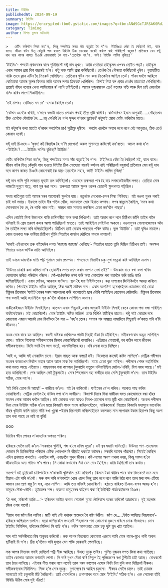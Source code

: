 ```yaml
---
title: টাইমিং
publishedAt: 2024-09-19
summary: টাইমিং
image: https://encrypted-tbn0.gstatic.com/images?q=tbn:ANd9GcTJRSAK0RdJ5sD0GuDWyCPvmQRu1D9mfamXjw&s
category: Timing
author: দিগন্ত কুমাৰ ভট্টাচাৰ্য্য
---
```



    >   বেটিং কৰিবলৈ শিকা নহ’ল, কিন্তু শব্দটোৱে মনত সাঁচ বহুৱাই থৈ গ’ল। টাইমিঙত কেঁচা হৈ ৰৈছিলোঁ মই, বাৰে বাৰে। জীৱন বাটৰ ভিন্ন কেঁকুৰি পাৰ হওতে টাইমিং ঠিক নোহোৱা বাবেই কৰ্ফাল খাই পৰিছিলোঁ বহুবাৰ! প্ৰতিবাৰে যেন ৰন্টু দাৰ দৰে কাণৰ কাষত চিঞৰি কোনোবাই কৈ যায়-‘তেনেকৈ নহ’ব, ভাই! টাইমিং লাগিব বুজিছ!’


‘টাইমিং’- শব্দটো প্ৰথমবাৰৰ বাবে শুনিছিলোঁ ৰন্টু দাৰ মুখত। আমি তেতিয়া হাইস্কুলৰ ওপৰৰ শ্ৰেণীত পঢ়োঁ।  হাইস্কুল এৰাৰ আমাৰ প্ৰায় বিশ বছৰেই হ’ল। ৰন্টু দাক আমি শ্ৰদ্ধা কৰিছিলোঁ। তেওঁক লৈ গৌৰৱো কৰিছিলোঁ খুউব। গুৱাহাটীত থাকি তাৰে ক্লাৱ এটিৰ হৈ ক্ৰিকেট খেলিছিল। তেতিয়াৰ খুউব নাম কৰা ক্ৰিকেটাৰ আছিল তেওঁ। গাঁৱৰ ঘৰলৈ আহিলে কেতিয়াবা আমাৰ স্কুলৰ ফিল্ডত নামি আমাৰ লগত ক্ৰিকেট খেলিছিল। চিলাই দিয়া বল প্ৰথম তেওঁৰ হাততেই দেখিছিলোঁ। প্ৰায়েই বাঁহৰ বলেৰে খেলা আমিবোৰে ৰ’ লাগি চাইছিলোঁ। আমাৰ দুজনমানক তেওঁ বতাহৰ গতি আৰু দিশ চাই কেনেকৈ বলিং কৰিব লাগে শিকাইছিল।


‘তই চাপৰ। বেটিঙত মন দে’ -মোক কৈছিল তেওঁ।  


‘বেটখন এনেকৈ ধৰিবি, ব’লাৰে বলটো হাতত লোৱাৰ পৰাই তীক্ষ্ণ দৃষ্টি ৰাখিবি। বাওঁভৰিখন ইমান আগুৱাই…..সোঁহাতখন ঠিক এনেকৈ বেঁকাকৈ লৈ…..বচ্ দেখিবি হৈ গ’ল সুন্দৰ ক’ভাৰ ড্ৰাইভ!’ ৰন্টুদাই মোক বেটিং কৰিবলৈ মাতে।

মই ৰন্টুদা’ৰ কথা মতেই ব’লাৰৰ বলটোলৈ চাওঁ সুতীক্ষ্ণ দৃষ্টিৰে। বলটো ওচৰলৈ অহাৰ লগে লগে বেট আগুৱাও, ঠিক তেওঁ কোৱাৰ দৰেই।

ৰন্টু দাই চিঞৰে – ‘ধুৰৰ! কট্ বিহাইণ্ড হৈ গ’লি দেখোন! অকল শুনামতে কৰিলেই নহ’বতো। আচল কথা হ’ল -‘টাইমিং’! …..টাইমিং লাগিব বুজিছ? টাইমিং!’

বেটিং কৰিবলৈ শিকা নহ’ল, কিন্তু শব্দটোৱে মনত সাঁচ বহুৱাই থৈ গ’ল। টাইমিঙত কেঁচা হৈ ৰৈছিলোঁ মই, বাৰে বাৰে। জীৱন বাটৰ ভিন্ন কেঁকুৰি পাৰ হওতে টাইমিং ঠিক নোহোৱা বাবেই কৰ্ফাল খাই পৰিছিলোঁ বহুবাৰ! প্ৰতিবাৰে যেন ৰন্টু দাৰ দৰে কাণৰ কাষত চিঞৰি কোনোবাই কৈ যায়-‘তেনেকৈ নহ’ব, ভাই! টাইমিং লাগিব বুজিছ!’


ৰন্টু দাৰ গালি শুনি লাজতে মূৰটো তল কৰিছিলোঁ। ওচৰেৰে তৰুলতা পাৰ হৈ যায় লগৰকেইজনীৰ লগত। তেতিয়া মোৰ লাজটো দুগুণে বাঢ়ে, কাণ মূৰ ৰঙা পৰে। তৰুলতা আমাৰ স্কুলৰ ওচৰৰ ছোৱালী স্কুলখনত পঢ়িছিল।


সদায় ৰাতিপুৱা তাই আমাৰ ঘৰৰ আগেৰেই স্কুললৈ যায়। নতুনকৈ মেখেলা-চাদৰ পিন্ধা শিকিছে। মই নঙলা মুখৰ পৰাই চাই ৰওঁ সদায়। ইফালে তাইৰ ধীৰ গতিৰ খোঁজ, আনফালে  মোৰ হিয়াত কম্পন। লগৰ ৰাতুলে কৈছিল, ‘মনৰ কথা সোনকালে কৈ দে, ৰৈ থাকি লাভ নাই। সময়ৰ কাম সময়ত নকৰিলে একো নহ’বগৈ পাছত’।

এদিন গোটেই নিশা উজাগৰে থাকি চাৰিশাৰীত মনৰ কথা লিখিলোঁ। তাই অহাৰ লগে লগে চিঠিখন জাঁপি তাইৰ গালৈ দলিয়াই দি প্ৰেম প্ৰকাশ কৰাৰ আশা পাঙিছিলোঁ মনতে। তাই আহিছিল সেইদিনা অকলে। নঙলামুখৰ গোলাপজোপাৰ আঁৰ লৈ তাইলৈ লক্ষ্য কৰি দলিয়াইছিলোঁ। চিঠিখন তাই যোৱাৰ পাছতহে পৰিল বাটত। ভুল ‘টাইমিং’। তাই ঘূৰিও নাচালে। কোন তলকত সৰু ভন্টিয়ে চিঠিখন বুটলি পিতাইৰ কাষলৈ দৌৰিলে গমকে নাপালোঁ।


‘দাদাই এইখনেৰে তৰু বাইদেউৰ লগত ‘জাহাজ জাহাজ’ খেলিছে’- পিতাইৰ হাতত তুলি দিছিল চিঠিখন তাই। অনক্ষৰ পিতায়ে ডাঙৰ ভন্টিক মাতি আনিছিল।

তাই ডাঙৰ ডাঙৰকৈ মাতি পঢ়ি শুনালে মোৰ প্ৰেমপত্ৰ। শব্দবোৰে পিতাইৰ চকু-মুখ ৰঙচুৱা কৰি আনিছিল ক্ৰমাৎ।


‘টাউনত চাকৰি কৰা কলিতা দা’ৰ ছোৱালীৰ লগত প্ৰেম কৰাৰ সপোন দেখ তই?’ – উৰুকাৰ বাবে ৰখা ফলা খৰিৰ কোববোৰ ভৰিত পৰিবলৈ ধৰিলে। সোঁ-বাওঁভৰিক লক্ষ্য কৰি অহা কোবটোৰ পৰা বচাবলৈ ভৰি ডাঙি ডাঙি জপিয়াইছিলোঁ। এবাৰ সোঁখন, আনবাৰ বাওঁখন। ভুল হৈ যায় টাইমিংবোৰ। ৰঙা দাগবোৰ জিলিকিবলৈ আৰম্ভ কৰিলে ভৰিত। পিতাইৰ টাইমিং সঠিক আছিল, ঠিক ৰজনী মাষ্টৰৰ দৰে। এবাৰ আগনিশা হৰেশ্বৰহঁতৰ চোতালত বহি চোৱা মিঠুনৰ চিনেমাৰ ‘ফাইট’বোৰৰ সৰস আলোচনা কৰি থাকোতেই ছাৰ দৌৰি আহিছিল বেতডাল জোঁকাৰি। মিঠুনৰ চিনেমাৰ পৰা ওলাই আহি জ্যামিতিৰ সূত্ৰ ক’বলৈ হাঁহাকাৰ লাগিছিল আমাৰ।

বাকীকেইজনে টাইমিং মিলাইছিল। হাতখন এবাৰ পিছুৱাই,এবাৰ আগুৱাই টাইমিং মিলাই বেতৰ কোবৰ পৰা ৰক্ষা পৰিছিল বাকীকেইজন। মই নোৱাৰিলোঁ। মোৰ টাইমিং সঠিক নাছিল! তেজ বিৰিঙি উঠিছিল হাতত। ৰন্টু দাই কোৱাৰ দৰে কোনোবা এজনে আকৌ যেন বিৰক্তিৰে কৈ যায় – ‘নহ’ব তোৰ। সময়ৰ শৰ সময়ত নামাৰিলে পিছুৱাই ক’ৰবাত পৰি ৰ’বি জীৱনত।’

অংক মোৰ বাবে যম আছিল। ৰজনী মাষ্টৰক দেখিলেও গাটো বিছাই ডঁকা দি ডাঁকিছিল। সমীকৰণবোৰ অদ্ভূত লাগিছিল মোৰ। মাষ্টৰে শিকোৱা সমীকৰণবোৰ মিলাব নোৱাৰিছিলোঁ কাহানিও। এতিয়াও নোৱাৰোঁ, বৰ কঠিন লাগে জীৱনৰ সমীকৰণবোৰ। যিটো ভাবি লৈ আগ বাঢ়োঁ, ওলোটাটোহে হয়। ধৰি লোৱা মতে নিমিলে।

‘আই ও, আজি মই নোৱাৰিম চাগে। ইয়াৰ পাছত আৰু নপঢ়োঁ মই। যিকোনো কামেই কৰিম লাগিলে’- মেট্ৰিক পৰীক্ষাৰ অংকৰ কাকতখন দিবলৈ অহাৰ আগে আগে মাক কৈ আহিছিলোঁ। মায়ে একো বুজা নাছিল। পৰীক্ষাৰ শেষৰ দহমিনিটৰ কথা মনত আছে এতিয়াও। পাছফালৰ পৰা কাগজৰ টুকুৰাটো ৰাতুলে দলিয়াইছিল মোলৈ-‘ধৰিবি, বিশ নম্বৰ আছে।’ মই হাত ডাঙিছিলোঁ। শেষ আছিল সেই টুকুৰাটো। মোৰ পিছফালে বহা ৰাজীৱে হাত মেলি টুকুৰাটো ল’লে। তাৰ টাইমিং সঠিক, মোৰ নহ’ল।

‘মই লিখি তোক দি আছোঁ’ – ৰাজীৱে ক’লে। মই ৰৈ থাকিলোঁ। ফাইনেল বে’ল পৰিল। অংকত পাছ কৰিব নোৱাৰিলোঁ। মেট্ৰিক ফেইল হৈ থাকিব লগা হ’ল আজীৱন। ৰিজাল্ট দিয়াৰ দিনা ৰাজীৱৰ ঘৰত কোমোৰাৰে ৰন্ধা হাঁহৰ মাংসৰ গোন্ধ আমাৰ ঘৰলৈ আহিল। মই ভোকত থকা স্বত্বেও নিমখ-তেলেৰে ভাত মুঠি খাব নোৱাৰিলোঁ। অংকৰ পৰীক্ষাৰ দিনা মোৰ টাইমিং সঠিক হ’লে মায়ে কিজানি পাৰৰ মাংস ৰান্ধিলেহেঁতেন, নাৰিকলেৰে! পিতায়ে কিজানি মহাসুখে ভাখেৰিৰ বাঁহৰ খুটাটো ফালি তাতে সাঁচি ৰখা খুচুৰা পইচাৰ হিচাপটো কৰিলেহেঁতেন কলেজত নাম লগোৱাৰ টকাৰ হিচাপৰ কিছু অংশ তাৰ পৰা আহে নে নাই বা বুলি!


ooo


 


টৰ্চটোৰ ক্ষীন পোহৰ ল’কাৰটোৰ ওপৰত পৰিল।


হৰিহৰে মোলৈ চাই ক’লে-‘সাৱধানে খুলিবি, শব্দ হ’লে মৰিম দুয়ো’। মই জ্বৰ ঘমাদি ঘামিছোঁ। টাউনত পাণ-তামোলৰ দোকান দি তিনিজনীয়া পৰিয়াল এটিক পোহপাল দি জীয়াই থকাটো কষ্টকৰ। নৰহৰি আমাৰ গাঁৱৰেই। সিয়েই কৈছিল এদিন প্ৰথমতে কথাটো। এৰাতিৰ কষ্ট, এবছৰলৈ সুখৰ জীৱন। কষ্ট-সংশয় অলপ নথকা নহয়, কিন্তু সফল হ’লে জীৱনটোৱে অন্য গতিও ল’ব পাৰে। সি কোৱা কথাবোৰ সঁচা যেন বোধ হৈছিল। মান্তি হৈছিলোঁ তাৰ কথাত।

সন্তপৰ্ণে মই ডুপ্লিকেট চাবিপাটেৰে ল’কাৰটো খুলিবলৈ চেষ্টা কৰিলোঁ। কিমান টকা থাকিব পাৰে বাৰু ভিতৰত! মনে মনে হিচাপ এটা কৰি ল’লোঁ। সৰু শব্দ কৰি ল’কাৰটো খোল খালে কিন্তু তাৰ লগে লগে বাজি উঠা কাণ তাল মৰা শব্দ এটিয়ে আমাৰ যেন প্ৰাণ বায়ু লৈ যাব, এনে লাগিল। আমি তত ধৰিবই নোৱাৰিলোঁ। হঠাতে বাহিৰত চিঞৰ-বাখৰ আৰম্ভ হ’ল। মানুহৰ দৌৰা-দৌৰি। হুইচেলৰ শব্দ। হয়তো মানুহঘৰৰ বাহিৰত থকা ছিকিউৰিটি গাৰ্ডকেইজনৰ চিঞৰ।

‘ঐ পলা, মৰিলোঁ আজি….’- হৰিহৰৰ আটাহ কাণত সোমাল! দুয়ো দৌৰিবলৈ আৰম্ভ কৰিলোঁ আন্ধাৰতে। দুই মহলাৰ চাঁদৰ ওপৰ পালোঁ।

‘ইয়াৰ পৰা জাঁপ দিব লাগিব। মাটি পাই সৌ পথাৰৰ মাজেৰে গৈ ৰাষ্টা উঠিম। জাঁপ দে…..ইহঁত আহিছে পিছফালে’- হৰিহৰে জপিয়ালে তললৈ। ময়ো জপিয়াবলৈ লওতেই পিছফালৰ পৰা কোনোবা দুজনে ধৰিলে মোক সঁজোৰে। মোৰ টাইমিং নিমিলিল, হৰিহৰৰ মিলিল! সি বাচি গ’ল। গভীৰ আশংকাত মোৰ চকু দুটা মুদ খাই আহিল।

সাৰ পাই সৰ্বশৰীৰতে বিষ অনুভৱ কৰিলোঁ। লক আপৰ ভিতৰতে কোনোবা এজনে আহি মোৰ গালে-মুখে পানী অকন ছটিয়াই দি গ’ল। ঠিয় হ’বলৈও ভৰি দুখনে যেন শক্তি হেৰুৱাই পেলাইছে।

লক্ আপৰ ভিতৰৰ পৰাই দেখিলোঁ পত্নী নীৰু আহিছে। উখহা দুচকু তাইৰ। পুলিচ দুজনৰ লগত কিবা  কথা পাতিছে। তাইৰ কোলাত আমাৰ কণমানি পোণা। সি ভৰি দুখন বেঁকা কৰি নিশ্চুপ হৈ পুলিচজনৰ ৰঙা টুপীটো চাই আছে। বোধকৰোঁ তাৰ ঠাণ্ডা লাগিছে। এইবাৰ শীত পৰাৰ লগে লগেই তাক গৰম কাপোৰ এযোৰ কিনি দিম বুলি কথা দিছিলোঁ নীৰুক। সমীকৰণবোৰ নিমিলিল। সিক্ত হ’ল মোৰ দুচকু। দুগালেৰে বৈ আহিল চকুলো। নীৰুৱে মোলৈ চালে। তাই চোৱাৰ আগতেই মই চকুপানী মঁচি লৈছিলোঁ। তাই নেদেখিলে। প্ৰথমবাৰৰ বাবে মোৰ ‘টাইমিং’ সঠিক হ’ল। এক সেমেকা হাঁহি বিৰিঙি উঠিল মোৰ দুই ওঁঠত!!